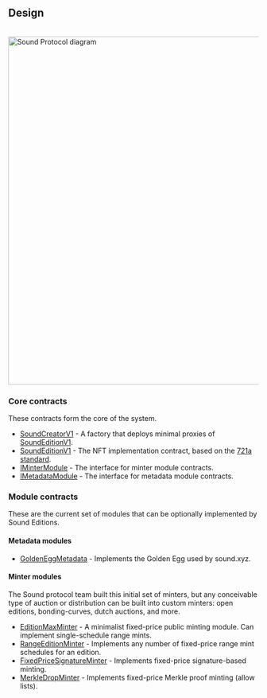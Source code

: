 
## Design

<br />
<Image
  src="/images/sound-protocol-diagram.png"
  alt="Sound Protocol diagram"
  width="700"
  height="700"
  className="p-10"
/>

### Core contracts

These contracts form the core of the system.

<IndentedDiv>

- [SoundCreatorV1](/protocol/core/sound-creator-v1) - A factory that deploys minimal proxies of [SoundEditionV1](/protocol/core/sound-edition-v1).
- [SoundEditionV1](/protocol/core/sound-edition-v1) - The NFT implementation contract, based on the [721a standard](https://github.com/chiru-labs/ERC721A).
- [IMinterModule](/protocol/core/i-minter-module) - The interface for minter module contracts.
- [IMetadataModule](/protocol/core/i-metadata-module) - The interface for metadata module contracts.

</IndentedDiv>

### Module contracts

These are the current set of modules that can be optionally implemented by Sound Editions.

<IndentedDiv>

#### Metadata modules

- [GoldenEggMetadata](/protocol/modules/golden-egg-metadata) - Implements the Golden Egg used by sound.xyz.

#### Minter modules

The Sound protocol team built this initial set of minters, but any conceivable type of auction or distribution
can be built into custom minters: open editions, bonding-curves, dutch auctions, and more.

- [EditionMaxMinter](/protocol/modules/minters/edition-max-minter) - A minimalist fixed-price public minting module. Can implement single-schedule range mints.
- [RangeEditionMinter](/protocol/modules/minters/range-edition-minter) - Implements any number of fixed-price range mint schedules for an edition.
- [FixedPriceSignatureMinter](/protocol/modules/minters/fixed-price-signature-minter) - Implements fixed-price signature-based minting.
- [MerkleDropMinter](/protocol/modules/minters/merkle-drop-minter) - Implements fixed-price Merkle proof minting (allow lists).

</IndentedDiv>
